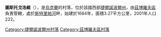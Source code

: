 {{coord|49|40|36|N|25|9|38|E|scale:30000|display=title}}

'''圖斯托戈洛維'''（{{lang-uk|Тустоголови}}），是[[烏克蘭|烏克蘭]]的村落，位於該國西部[[捷爾諾波爾州|捷爾諾波爾州]]，由[[茲博羅夫區|茲博羅夫區]]負責管轄，處於[[斯特里帕河|斯特里帕河]]畔，始建於1684年，面積3.27平方公里，2001年人口222。

{{DEFAULTSORT:Тустоголови}}
[[Category:捷爾諾波爾州村落|Category:捷爾諾波爾州村落]]
[[Category:茲博羅夫區村落|Category:茲博羅夫區村落]]


{{Ternopil-geo-stub}}